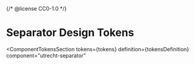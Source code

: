 {/* @license CC0-1.0 */}


<Meta id="web-component-separator--design-tokens" title="Web Component/Separator/Design Tokens" />

# Separator Design Tokens

<ComponentTokensSection
  tokens={tokens}
  definition={tokensDefinition}
  component="utrecht-separator"
></ComponentTokensSection>
